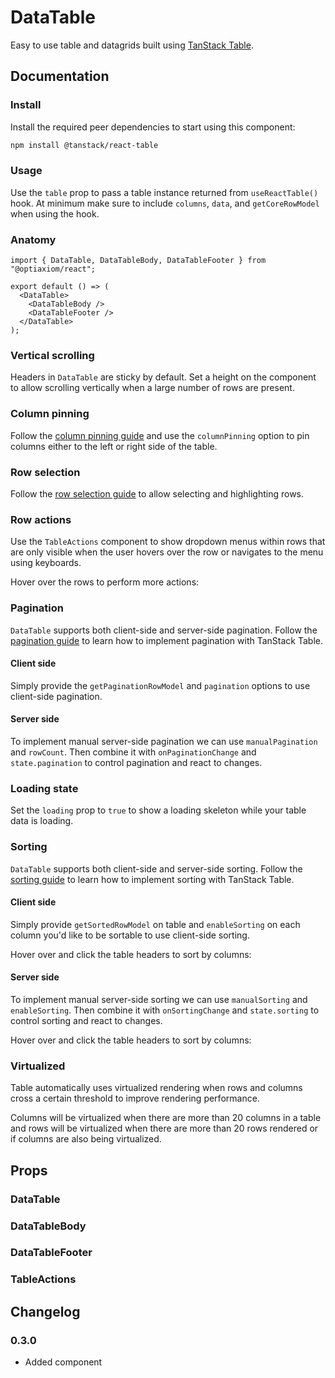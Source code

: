 
# DataTable

Easy to use table and datagrids built using [TanStack Table](https://tanstack.com/table/latest).

## Documentation

### Install

Install the required peer dependencies to start using this component:

```sh npm2yarn
npm install @tanstack/react-table
```

### Usage

Use the `table` prop to pass a table instance returned from `useReactTable()` hook. At minimum make sure to include `columns`, `data`, and `getCoreRowModel` when using the hook.

<Demo component="data-table/usage" />

### Anatomy

```tsx
import { DataTable, DataTableBody, DataTableFooter } from "@optiaxiom/react";

export default () => (
  <DataTable>
    <DataTableBody />
    <DataTableFooter />
  </DataTable>
);
```

### Vertical scrolling

Headers in `DataTable` are sticky by default. Set a height on the component to allow scrolling vertically when a large number of rows are present.

<Demo component="data-table/sticky-header-usage" />

### Column pinning

Follow the [column pinning guide](https://tanstack.com/table/latest/docs/guide/column-pinning) and use the `columnPinning` option to pin columns either to the left or right side of the table.

<Demo component="data-table/sticky-column-usage" />

### Row selection

Follow the [row selection guide](https://tanstack.com/table/latest/docs/guide/row-selection) to allow selecting and highlighting rows.

<Demo component="data-table/row-selection-usage" />

### Row actions

Use the `TableActions` component to show dropdown menus within rows that are only visible when the user hovers over the row or navigates to the menu using keyboards.

<Alert intent="warning" mt="16">
  Hover over the rows to perform more actions:
</Alert>

<Demo component="data-table/row-action-usage" />

### Pagination

`DataTable` supports both client-side and server-side pagination. Follow the [pagination guide](https://tanstack.com/table/latest/docs/guide/pagination) to learn how to implement pagination with TanStack Table.

#### Client side

Simply provide the `getPaginationRowModel` and `pagination` options to use client-side pagination.

<Demo component="data-table/pagination-client-usage" />

#### Server side

To implement manual server-side pagination we can use `manualPagination` and `rowCount`. Then combine it with `onPaginationChange` and `state.pagination` to control pagination and react to changes.

<Demo component="data-table/pagination-server-usage" />

### Loading state

Set the `loading` prop to `true` to show a loading skeleton while your table data is loading.

<Demo component="data-table/loading-usage" />

### Sorting

`DataTable` supports both client-side and server-side sorting. Follow the [sorting guide](https://tanstack.com/table/latest/docs/guide/sorting) to learn how to implement sorting with TanStack Table.

#### Client side

Simply provide `getSortedRowModel` on table and `enableSorting` on each column you'd like to be sortable to use client-side sorting.

<Alert intent="warning" mt="16">
  Hover over and click the table headers to sort by columns:
</Alert>

<Demo component="data-table/sorting-client-usage" />

#### Server side

To implement manual server-side sorting we can use `manualSorting` and `enableSorting`. Then combine it with `onSortingChange` and `state.sorting` to control sorting and react to changes.

<Alert intent="warning" mt="16">
  Hover over and click the table headers to sort by columns:
</Alert>

<Demo component="data-table/sorting-server-usage" />

### Virtualized

Table automatically uses virtualized rendering when rows and columns cross a certain threshold to improve rendering performance.

Columns will be virtualized when there are more than 20 columns in a table and rows will be virtualized when there are more than 20 rows rendered or if columns are also being virtualized.

<Demo component="data-table/virtualized-usage" />

## Props

### DataTable

<PropsTable component="DataTable" />

### DataTableBody

<PropsTable component="DataTableBody" />

### DataTableFooter

<PropsTable component="DataTableFooter" />

### TableActions

<PropsTable component="TableActions" />

## Changelog

### 0.3.0

- Added component
